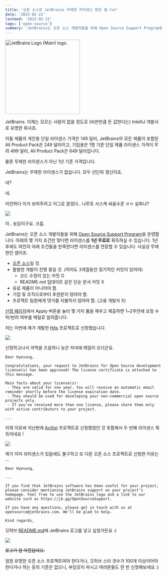 ```yaml
---
title: '오픈 소스로 JetBrains 무제한 라이센스 받은 썰.txt'
date: '2022-02-22'
lastmod: '2022-02-22'
tags: ['open-source']
summary: 'JetBrains는 오픈 소스 개발자들을 위해 Open Source Support Program을 운영합니다. 아래의 몇 가지 조건만 맞다면 라이센스를 1년 무료로 획득하실 수 있습니다.'
---
```


<img
  src="https://resources.jetbrains.com/storage/products/company/brand/logos/jb_beam.png"
  alt="JetBrains Logo (Main) logo."
  width="240"
/>

JetBrains. 이제는 모르는 사람이 없을 정도로 (비싼만큼 돈 값한다는) IntelliJ 개발사로 유명한 회사죠.

이들 제품의 개인용 단일 라이센스 가격은 149 달러, JetBrains의 모든 제품이 포함된 All Product Pack은 249 달러이고,
기업용은 1명 기준 단일 제품 라이센스 가격이 무려 499 달러, All Product Pack은 649 달러입니다.

물론 무제한 라이센스가 아닌 1년 기준 가격입니다.

JetBrains는 무제한 라이센스가 없습니다. 모두 년단위 갱신이죠.

네?

네.

미안하다 이거 보여주려고 어그로 끌었다.. 나루토 사스케 싸움수준 ㄹㅇ 실화냐?

![](/static/archives/195/narutosasukessaumsujun.jpg)

아.. 농담이구요. 크흠.

JetBrains는 오픈 소스 개발자들을 위해 [Open Source Support Program](https://www.jetbrains.com/community/opensource/)을 운영합니다.
아래의 몇 가지 조건만 맞다면 라이센스를 **1년 무료로** 획득하실 수 있습니다. 1년 후에도 여전히 아래 조건들을 만족한다면 라이센스를 연장할 수 있습니다. 사실상 무제한인 셈이죠.

- [오픈 소스](https://opensource.org/docs/osd)일 것.
- 활발한 개발이 진행 중일 것. (적어도 3개월동안 정기적인 커밋이 있어야)
  - 코드 수정이 있는 커밋 O
  - README.md 업데이트 같은 단순 문서 커밋 X
- 유료 제품이 아니어야 함.
- 기업 및 조직으로부터 후원받지 않아야 함.
- 프로젝트 팀원에게 댓가를 지불하지 않아야 함. (고용 개발자 X)

[신청 페이지](https://www.jetbrains.com/community/opensource/)에서 Apply 버튼을 눌러 몇 가지 폼을 채우고 제출하면 1~2주안에 요청 수락/반려 여부를 메일로 알려줍니다.

저는 이번에 제가 개발한 [Hits](https://github.com/silentsoft/hits) 프로젝트로 신청했습니다.

![](/static/archives/195/repository.png)

신청하고나서 까먹을 즈음하니 늦은 저녁에 메일이 오더군요.

```
Dear Hyesung,

Congratulations, your request to JetBrains for Open Source development license(s) has been approved! The license certificate is attached to this message.

Main facts about your license(s):
 - They are valid for one year. You will receive an automatic email reminder shortly before the license expiration date.
 - They should be used for developing your non-commercial open source projects only.
 - If you’ve received more than one license, please share them only with active contributors to your project.

...
```

이제 이로써 지난번에 [Actlist](https://github.com/actlist/actlist) 프로젝트로 신청했었던 것 포함해서 두 번째 라이센스 획득이네요 !

![](/static/archives/195/certificate.png)

제가 이미 라이센스가 있음에도 불구하고 또 다른 오픈 소스 프로젝트로 신청한 이유는 ...

```
Dear Hyesung,

...

If you find that JetBrains software has been useful for your project, please consider mentioning JetBrains support on your project’s homepage. Feel free to use the JetBrains logo and a link to our website such as https://jb.gg/OpenSourceSupport.

If you have any questions, please get in touch with us at opensource@jetbrains.com. We’ll be glad to help.

Kind regards,
```

깃허브 [README.md](https://github.com/silentsoft/hits#thanks-to)에 JetBrains 로고를 넣고 싶었거든요 :)

![](/static/archives/195/readme.png)

~~로고가 참 아름답네요.~~

엄청 유명한 오픈 소스 프로젝트여야 한다거나, 깃허브 스타 갯수가 100개 이상이어야 한다거나 하는 등의 기준은 없으니, 부담갖지 마시고 여러분들도 한 번 신청해보세요 :)
